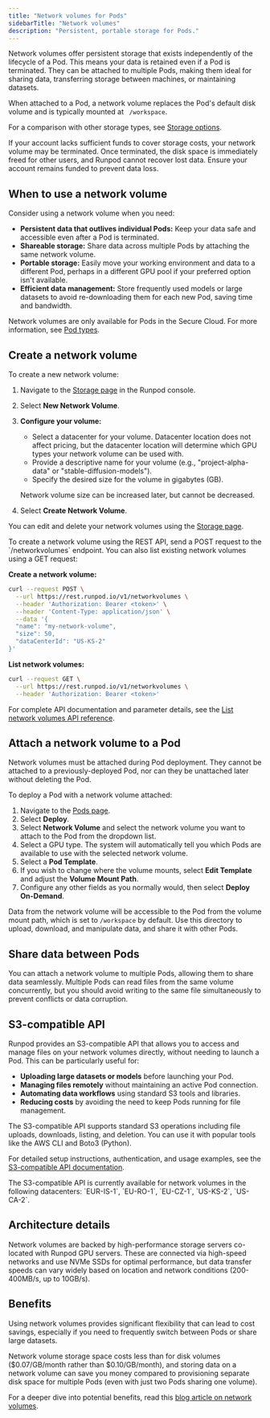 ```yaml
---
title: "Network volumes for Pods"
sidebarTitle: "Network volumes"
description: "Persistent, portable storage for Pods."
---
```


Network volumes offer persistent storage that exists independently of the lifecycle of a Pod. This means your data is retained even if a Pod is terminated. They can be attached to multiple Pods, making them ideal for sharing data, transferring storage between machines, or maintaining datasets.

When attached to a Pod, a network volume replaces the Pod's default disk volume and is typically mounted at ` /workspace`.

For a comparison with other storage types, see [Storage options](/pods/storage/types).

<Warning>

If your account lacks sufficient funds to cover storage costs, your network volume may be terminated. Once terminated, the disk space is immediately freed for other users, and Runpod cannot recover lost data. Ensure your account remains funded to prevent data loss.

</Warning>

## When to use a network volume

Consider using a network volume when you need:

*   **Persistent data that outlives individual Pods:** Keep your data safe and accessible even after a Pod is terminated.
*   **Shareable storage:** Share data across multiple Pods by attaching the same network volume.
*   **Portable storage:** Easily move your working environment and data to a different Pod, perhaps in a different GPU pool if your preferred option isn't available.
*   **Efficient data management:** Store frequently used models or large datasets to avoid re-downloading them for each new Pod, saving time and bandwidth.

<Note>

  Network volumes are only available for Pods in the Secure Cloud. For more information, see [Pod types](/pods/overview#pod-types).

</Note>

## Create a network volume

<Tabs>
<Tab title="Web">
To create a new network volume:

1.  Navigate to the [Storage page](https://www.console.runpod.io/user/storage) in the Runpod console.
2.  Select **New Network Volume**.
3.  **Configure your volume:**
    * Select a datacenter for your volume. Datacenter location does not affect pricing, but the datacenter location will determine which GPU types your network volume can be used with.
    *   Provide a descriptive name for your volume (e.g., "project-alpha-data" or "stable-diffusion-models").
    *   Specify the desired size for the volume in gigabytes (GB).
    
    <Warning>
    
    Network volume size can be increased later, but cannot be decreased.
    
    </Warning>

4.  Select **Create Network Volume**.

You can edit and delete your network volumes using the [Storage page](https://www.console.runpod.io/user/storage).

</Tab>

<Tab title="REST API">
To create a network volume using the REST API, send a POST request to the `/networkvolumes` endpoint. You can also list existing network volumes using a GET request:

**Create a network volume:**
```bash
curl --request POST \
  --url https://rest.runpod.io/v1/networkvolumes \
  --header 'Authorization: Bearer <token>' \
  --header 'Content-Type: application/json' \
  --data '{
  "name": "my-network-volume",
  "size": 50,
  "dataCenterId": "US-KS-2"
}'
```

**List network volumes:**
```bash
curl --request GET \
  --url https://rest.runpod.io/v1/networkvolumes \
  --header 'Authorization: Bearer <token>'
```

For complete API documentation and parameter details, see the [List network volumes API reference](/api-reference/network-volumes/GET/networkvolumes).

</Tab>

</Tabs>

## Attach a network volume to a Pod

<Note>

Network volumes must be attached during Pod deployment. They cannot be attached to a previously-deployed Pod, nor can they be unattached later without deleting the Pod.

</Note>

To deploy a Pod with a network volume attached:

1. Navigate to the [Pods page](https://www.console.runpod.io/pods).
2. Select **Deploy**.
3. Select **Network Volume** and select the network volume you want to attach to the Pod from the dropdown list.
4. Select a GPU type. The system will automatically tell you which Pods are available to use with the selected network volume.
5. Select a **Pod Template**.
5. If you wish to change where the volume mounts, select **Edit Template** and adjust the **Volume Mount Path**.
4. Configure any other fields as you normally would, then select **Deploy On-Demand**.

Data from the network volume will be accessible to the Pod from the volume mount path, which is set to `/workspace` by default. Use this directory to upload, download, and manipulate data, and share it with other Pods.

## Share data between Pods

You can attach a network volume to multiple Pods, allowing them to share data seamlessly. Multiple Pods can read files from the same volume concurrently, but you should avoid writing to the same file simultaneously to prevent conflicts or data corruption.

## S3-compatible API

Runpod provides an S3-compatible API that allows you to access and manage files on your network volumes directly, without needing to launch a Pod. This can be particularly useful for:

- **Uploading large datasets or models** before launching your Pod.
- **Managing files remotely** without maintaining an active Pod connection.
- **Automating data workflows** using standard S3 tools and libraries.
- **Reducing costs** by avoiding the need to keep Pods running for file management.

The S3-compatible API supports standard S3 operations including file uploads, downloads, listing, and deletion. You can use it with popular tools like the AWS CLI and Boto3 (Python).

For detailed setup instructions, authentication, and usage examples, see the [S3-compatible API documentation](/serverless/storage/s3-api).

<Note>
The S3-compatible API is currently available for network volumes in the following datacenters: `EUR-IS-1`, `EU-RO-1`, `EU-CZ-1`, `US-KS-2`, `US-CA-2`.
</Note>

## Architecture details

Network volumes are backed by high-performance storage servers co-located with Runpod GPU servers. These are connected via high-speed networks and use NVMe SSDs for optimal performance, but data transfer speeds can vary widely based on location and network conditions (200-400MB/s, up to 10GB/s).

## Benefits

Using network volumes provides significant flexibility that can lead to cost savings, especially if you need to frequently switch between Pods or share large datasets.

Network volume storage space costs less than for disk volumes (\$0.07/GB/month rather than \$0.10/GB/month), and storing data on a network volume can save you money compared to provisioning separate disk space for multiple Pods (even with just two Pods sharing one volume).

For a deeper dive into potential benefits, read this [blog article on network volumes](https://blog.runpod.io/four-reasons-to-set-up-a/).

